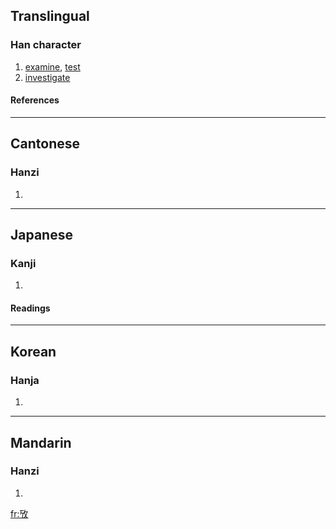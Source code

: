 {{see|考}}

==Translingual==
===Han character===
{{Han char|rn=66|rad=攴|as=02|sn=6|four=1824<sub>0</sub>|canj=一尸人大 (MSOK)}}
# [[examine]], [[test]]
# [[investigate]]
====References====
{{Han ref|kx=0468.080|dkj=13111|dj=0816.010|hdz=21448.010|uh=6537|ud=25911|bh=CAF7|bd=51959}}
----
==Cantonese==
===Hanzi===
{{yue-hanzi|jyut=|y=haau2}}
# {{defn|Cantonese}}
----
==Japanese==
===Kanji===
{{ja-kanji|grade=|rs=攴02}}
# {{defn|Japanese}} 
====Readings====
{{ja-readings|on=[[こう]] (kō)|kun=[[かんがえる]] (kangaeru)}}
----
==Korean==
===Hanja===
{{ko-hanja|hangeul=고|eumhun=|rv=go|mr=ko|y=ko}}
# {{defn|Korean}}
----
==Mandarin==
===Hanzi===
{{cmn-hanzi|pin=[[káo]] ([[kao2]])|wg=k'ao<sup>2</sup>}}
# {{defn|Mandarin}}

[[fr:攷]]